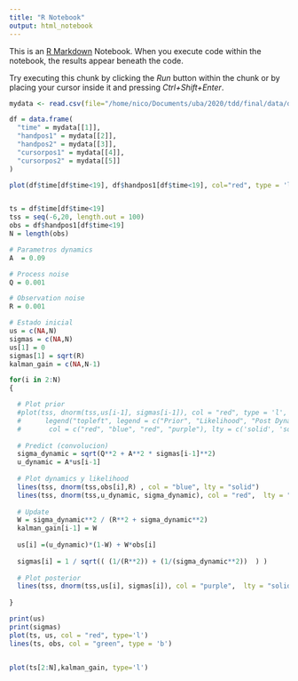 ```yaml
---
title: "R Notebook"
output: html_notebook
---
```


This is an [R Markdown](http://rmarkdown.rstudio.com) Notebook. When you execute code within the notebook, the results appear beneath the code. 

Try executing this chunk by clicking the *Run* button within the chunk or by placing your cursor inside it and pressing *Ctrl+Shift+Enter*. 

```r
mydata <- read.csv(file="/home/nico/Documents/uba/2020/tdd/final/data/df1.csv", header=TRUE, sep=",") 

df = data.frame(
  "time" = mydata[[1]], 
  "handpos1" = mydata[[2]], 
  "handpos2" = mydata[[3]], 
  "cursorpos1" = mydata[[4]], 
  "cursorpos2" = mydata[[5]]
)

plot(df$time[df$time<19], df$handpos1[df$time<19], col="red", type = 'l',main = "HandPos x", xlab = "Time")


ts = df$time[df$time<19]
tss = seq(-6,20, length.out = 100)
obs = df$handpos1[df$time<19]
N = length(obs)

# Parametros dynamics
A  = 0.09

# Process noise
Q = 0.001

# Observation noise
R = 0.001

# Estado inicial
us = c(NA,N)
sigmas = c(NA,N)
us[1] = 0
sigmas[1] = sqrt(R)
kalman_gain = c(NA,N-1)

for(i in 2:N)
{

  # Plot prior
  #plot(tss, dnorm(tss,us[i-1], sigmas[i-1]), col = "red", type = 'l', main = paste("t = ", i), xlab = "Time", ylim = c(0,0.6))
  #      legend("topleft", legend = c("Prior", "Likelihood", "Post Dynamics", "Posterior"), 
  #       col = c("red", "blue", "red", "purple"), lty = c('solid', 'solid', 'dashed', 'solid') , cex = 0.8)
  
  # Predict (convolucion)
  sigma_dynamic = sqrt(Q**2 + A**2 * sigmas[i-1]**2)
  u_dynamic = A*us[i-1] 
  
  # Plot dynamics y likelihood
  lines(tss, dnorm(tss,obs[i],R) , col = "blue", lty = "solid")
  lines(tss, dnorm(tss,u_dynamic, sigma_dynamic), col = "red",  lty = "dashed")
  
  # Update
  W = sigma_dynamic**2 / (R**2 + sigma_dynamic**2)
  kalman_gain[i-1] = W
  
  us[i] =(u_dynamic)*(1-W) + W*obs[i]
  
  sigmas[i] = 1 / sqrt(( (1/(R**2)) + (1/(sigma_dynamic**2))  ) )
  
  # Plot posterior
  lines(tss, dnorm(tss,us[i], sigmas[i]), col = "purple",  lty = "solid")
  
}

print(us)
print(sigmas)
plot(ts, us, col = "red", type='l')
lines(ts, obs, col = "green", type = 'b')


plot(ts[2:N],kalman_gain, type='l')
```
